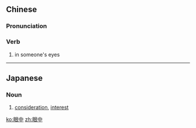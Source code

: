 ==Chinese==
{{zh-forms}}

===Pronunciation===
{{zh-pron
|m=yǎnzhōng
|c=ngaan5 zung1
|h=pfs=ngién-chûng
|cat=v
}}

===Verb===
{{zh-verb}}

# in someone's eyes

----

==Japanese==
{{ja-kanjitab|がん|ちゅう|yomi=on}}

===Noun===
{{ja-noun|がんちゅう}}

# [[consideration]], [[interest]]
#: {{ja-usex|辞職は全く'''眼中'''にない。|じしょく は まったく '''がんちゅう''' に ない。|I have no '''interest''' in quitting.}}

[[ko:眼中]]
[[zh:眼中]]